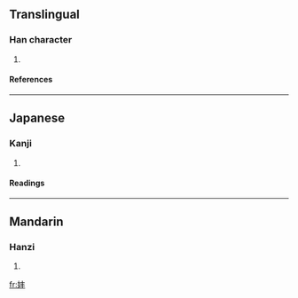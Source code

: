 ==Translingual==
===Han character===
{{Han char|rn=38|rad=女|as=04|sn=7|four=4540<sub>0</sub>|canj=女手十 (VQJ)}}
# {{defn|Han|sort=女04}}
====References====
{{Han ref|kx=0257.070|dkj=06108|dj=0522.010|hdz=21029.060|uh=59A6|ud=22950|bh=CAB2|bd=51890}}
----
==Japanese==
===Kanji===
{{ja-kanji|grade=|rs=女04}}
# {{defn|Japanese}} 
====Readings====
{{ja-readings|on=[[ほう]] (hō), [[ふ]] (fu)|kun=[[みめよい]] (mimeyoi)}}
----
==Mandarin==
===Hanzi===
{{cmn-hanzi|pin=[[fēng]] ([[feng1]])|wg=feng<sup>1</sup>}}
# {{defn|Mandarin}}

[[fr:妦]]